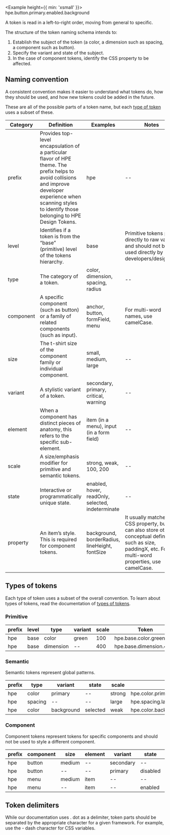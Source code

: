 
<BetaNotification />

<Example height={{ min: 'xsmall' }}>
  <Text size="xlarge">hpe.button.primary.enabled.background</Text>
</Example>

A token is read in a left-to-right order, moving from general to specific.

The structure of the token naming schema intends to:

1. Establish the subject of the token (a color, a dimension such as spacing, a component such as button).
2. Specify the variant and state of the subject.
3. In the case of component tokens, identify the CSS property to be affected.

## Naming convention

A consistent convention makes it easier to understand what tokens do, how they should be used, and how new tokens could be added in the future.

These are all of the possible parts of a token name, but each [type of token](#types-of-tokens) uses a subset of these.

<Example height="auto">
  <TokenHighlight highlight="all" />
</Example>

| Category  | Definition                                                                                                                                                                                                         | Examples                                          | Notes                                                                                                                                                        |
| --------- | ------------------------------------------------------------------------------------------------------------------------------------------------------------------------------------------------------------------ | ------------------------------------------------- | ------------------------------------------------------------------------------------------------------------------------------------------------------------ |
| prefix    | Provides top-level encapsulation of a particular flavor of HPE theme. The prefix helps to avoid collisions and improve developer experience when scanning styles to identify those belonging to HPE Design Tokens. | hpe                                               | --                                                                                                                                                           |
| level     | Identifies if a token is from the “base” (primitive) level of the tokens hierarchy.                                                                                                                                | base                                              | Primitive tokens point directly to raw values and should not be used directly by developers/designers.                                                       |
| type      | The category of a token.                                                                                                                                                                                           | color, dimension, spacing, radius                 | --                                                                                                                                                           |
| component | A specific component (such as button) or a family of related components (such as input).                                                                                                                           | anchor, button, formField, menu                   | For multi-word names, use camelCase.                                                                                                                         |
| size      | The t-shirt size of the component family or individual component.                                                                                                                                                  | small, medium, large                              | --                                                                                                                                                           |
| variant   | A stylistic variant of a token.                                                                                                                                                                                    | secondary, primary, critical, warning             | --                                                                                                                                                           |
| element   | When a component has distinct pieces of anatomy, this refers to the specific sub-element.                                                                                                                          | item (in a menu), input (in a form field)         | --                                                                                                                                                           |
| scale     | A size/emphasis modifier for primitive and semantic tokens.                                                                                                                                                        | strong, weak, 100, 200                            | --                                                                                                                                                           |
| state     | Interactive or programmatically unique state.                                                                                                                                                                      | enabled, hover, readOnly, selected, indeterminate | --                                                                                                                                                           |
| property  | An item’s style. This is required for component tokens.                                                                                                                                                            | background, borderRadius, lineHeight, fontSize    | It usually matches a CSS property, but it can also store other conceptual definitions such as size, paddingX, etc. For multi-word properties, use camelCase. |

## Types of tokens

Each type of token uses a subset of the overall convention. To learn about types of tokens, read the documentation of [types of tokens](/tokens/overview#types-of-tokens).

### Primitive

<Example height="auto">
  <TokenHighlight highlight={['prefix', 'level', 'type', 'variant', 'scale']} />
</Example>

| prefix | level | type      | variant | scale | Token                    |
| ------ | ----- | --------- | ------- | ----- | ------------------------ |
| hpe    | base  | color     | green   | 100   | hpe.base.color.green.100 |
| hpe    | base  | dimension | --      | 400   | hpe.base.dimension.400   |

### Semantic

Semantic tokens represent global patterns.

<Example height="auto">
  <TokenHighlight
    highlight={['prefix', 'type', 'variant', 'element', 'scale', 'state']}
  />
</Example>

| prefix | type    | variant    | state    | scale  | Token                              |
| ------ | ------- | ---------- | -------- | ------ | ---------------------------------- |
| hpe    | color   | primary    | --       | strong | hpe.color.primary.strong           |
| hpe    | spacing | --         | --       | large  | hpe.spacing.large                  |
| hpe    | color   | background | selected | weak   | hpe.color.background.selected.weak |

### Component

Component tokens represent tokens for specific components and should not be used to style a different component.

<Example height="auto">
  <TokenHighlight
    highlight={[
      'prefix',
      'component',
      'size',
      'element',
      'variant',
      'state',
      'property',
    ]}
  />
</Example>

| prefix | component | size   | element | variant   | state    | property    | Token                                   |
| ------ | --------- | ------ | ------- | --------- | -------- | ----------- | --------------------------------------- |
| hpe    | button    | medium | --      | secondary | --       | borderWidth | hpe.button.medium.secondary.borderWidth |
| hpe    | button    | --     | --      | primary   | disabled | background  | hpe.button.primary.disabled.background  |
| hpe    | menu      | medium | item    | --        | --       | paddingX    | hpe.menu.medium.item.paddingX           |
| hpe    | menu      | --     | item    | --        | enabled  | background  | hpe.menu.item.enabled.background        |

## Token delimiters

While our documentation uses . dot as a delimiter, token parts should be separated by the appropriate character for a given framework. For example, use the - dash character for CSS variables.
